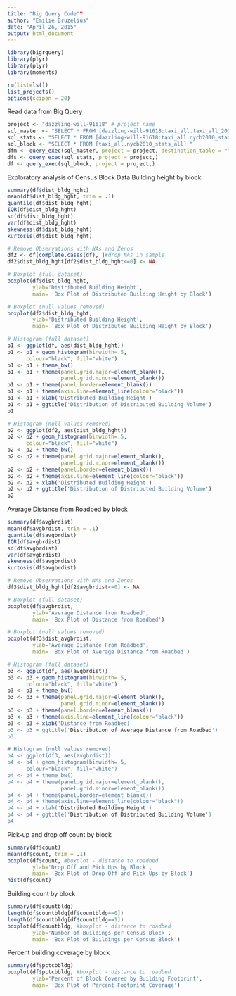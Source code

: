 ```yaml
---
title: "Big Query Code""
author: "Emilie Bruzelius"
date: "April 26, 2015"
output: html_document
---
```


```r
library(bigrquery)
library(plyr)
library(plyr)
library(moments)
```

```r
rm(list=ls())
list_projects()
options(scipen = 20) 
```

Read data from Big Query
```r
project <- "dazzling-will-91618" # project name
sql_master <- "SELECT * FROM [dazzling-will-91618:taxi_all.taxi_all_2013]" # master
sql_stats <- "SELECT * FROM [dazzling-will-91618:taxi_all.nycb2010_stats_all]" # geoid census block 2010
sql_block <- "SELECT * FROM [taxi_all.nycb2010_stats_all] "
dfm <- query_exec(sql_master, project = project, destination_table = "my_dataset.results")
dfs <- query_exec(sql_stats, project = project,)
df <- query_exec(sql_block, project = project,)
```

Exploratory analysis of Census Block Data
Building height by block
```r
summary(df$dist_bldg_hght)
mean(df$dist_bldg_hght, trim = .1)
quantile(df$dist_bldg_hght) 
IQR(df$dist_bldg_hght)
sd(df$dist_bldg_hght) 
var(df$dist_bldg_hght)
skewness(df$dist_bldg_hght)
kurtosis(df$dist_bldg_hght)

# Remove Observations with NAs and Zeros 
df2 <- df[complete.cases(df), ]#drop NAs in sample
df2$dist_bldg_hght[df2$dist_bldg_hght<=0] <- NA

# Boxplot (full dataset)
boxplot(df$dist_bldg_hght,
        ylab='Distributed Building Height', 
        main= 'Box Plot of Distributed Building Height by Block')

# Boxplot (null values removed)
boxplot(df2$dist_bldg_hght,
        ylab='Distributed Building Height', 
        main= 'Box Plot of Distributed Building Height by Block')

# Histogram (full dataset)
p1 <- ggplot(df, aes(dist_bldg_hght))
p1 <- p1 + geom_histogram(binwidth=.5, 
      colour="black", fill="white")
p1 <- p1 + theme_bw()
p1 <- p1 + theme(panel.grid.major=element_blank(), 
                 panel.grid.minor=element_blank()) 
p1 <- p1 + theme(panel.border=element_blank()) 
p1 <- p1 + theme(axis.line=element_line(colour="black")) 
p1 <- p1 + xlab('Distributed Building Height')
p1 <- p1 + ggtitle('Distribution of Distributed Building Volume')
p1

# Histogram (null values removed)
p2 <- ggplot(df2, aes(dist_bldg_hght))
p2 <- p2 + geom_histogram(binwidth=.5, 
      colour="black", fill="white")
p2 <- p2 + theme_bw()
p2 <- p2 + theme(panel.grid.major=element_blank(), 
                 panel.grid.minor=element_blank()) 
p2 <- p2 + theme(panel.border=element_blank()) 
p2 <- p2 + theme(axis.line=element_line(colour="black")) 
p2 <- p2 + xlab('Distributed Building Height')
p2 <- p2 + ggtitle('Distribution of Distributed Building Volume')
p2

```

Average Distance from Roadbed by block
```r
summary(df$avgbrdist)
mean(df$avgbrdist, trim = .1)
quantile(df$avgbrdist) 
IQR(df$avgbrdist)
sd(df$avgbrdist) 
var(df$avgbrdist)
skewness(df$avgbrdist)
kurtosis(df$avgbrdist)

# Remove Observations with NAs and Zeros 
df3$dist_bldg_hght[df2$avgbrdist<=0] <- NA

# Boxplot (full dataset)
boxplot(df$avgbrdist,
        ylab='Average Distance from Roadbed', 
        main= 'Box Plot of Distance from Roadbed')

# Boxplot (null values removed)
boxplot(df3$dist_avgbrdist,
        ylab='Average Distance From Roadbed', 
        main= 'Box Plot of Average Distance from Roadbed')

# Histogram (full dataset)
p3 <- ggplot(df, aes(avgbrdist))
p3 <- p3 + geom_histogram(binwidth=.5, 
      colour="black", fill="white")
p3 <- p3 + theme_bw()
p3 <- p3 + theme(panel.grid.major=element_blank(), 
                 panel.grid.minor=element_blank()) 
p3 <- p3 + theme(panel.border=element_blank()) 
p3 <- p3 + theme(axis.line=element_line(colour="black")) 
p3 <- p3 + xlab('Distance from Roadbed)
p3 <- p3 + ggtitle('Distribution of Average Distance from Roadbed')
p3

# Histogram (null values removed)
p4 <- ggplot(df3, aes(avgbrdist))
p4 <- p4 + geom_histogram(binwidth=.5, 
      colour="black", fill="white")
p4 <- p4 + theme_bw()
p4 <- p4 + theme(panel.grid.major=element_blank(), 
                 panel.grid.minor=element_blank()) 
p4 <- p4 + theme(panel.border=element_blank()) 
p4 <- p4 + theme(axis.line=element_line(colour="black")) 
p4 <- p4 + xlab('Distributed Building Height')
p4 <- p4 + ggtitle('Distribution of Distributed Building Volume')
p4
```

Pick-up and drop off count by block
```r
summary(df$count)
mean(df$count, trim = .1)
boxplot(df$count, #boxplot - distance to roadbed
        ylab='Drop Off and Pick Ups by Block', 
        main= 'Box Plot of Drop Off and Pick Ups by Block')
hist(df$count)
```

Building count by block
```r
summary(df$countbldg)
length(df$countbldg[df$countbldg==0])
length(df$countbldg[df$countbldg==1])
boxplot(df$countbldg, #boxplot - distance to roadbed
        ylab='Number of Buildings per Census Block', 
        main= 'Box Plot of Buildings per Census Block')
```

Percent building coverage by block
```r
summary(df$pctcbbldg)
boxplot(df$pctcbbldg, #boxplot - distance to roadbed
        ylab='Percent of Block Covered by Building Footprint', 
        main= 'Box Plot of Percent Footprint Coverage')

```
